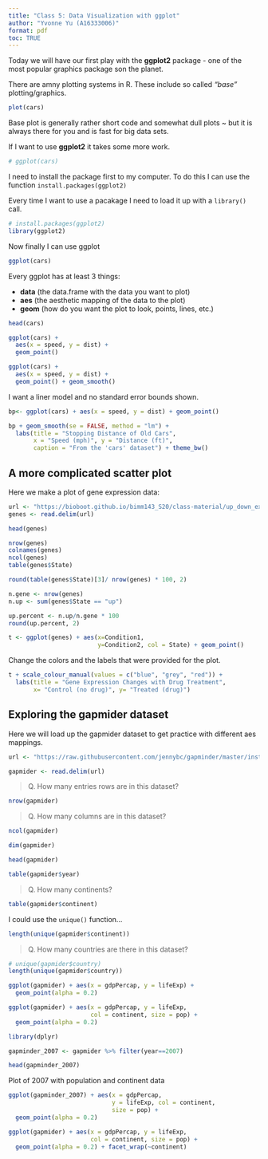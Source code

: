 ```yaml
---
title: "Class 5: Data Visualization with ggplot"
author: "Yvonne Yu (A16333006)"
format: pdf
toc: TRUE
---
```


Today we will have our first play with the **ggplot2** package - one of the most popular graphics package son the planet.

There are amny plotting systems in R. These include so called *"base"* plotting/graphics. 

```r
plot(cars)
```

Base plot is generally rather short code and somewhat dull plots ~ but it is always there for you and is fast for big data sets. 

If I want to use **ggplot2** it takes some more work. 

```r
# ggplot(cars)
```

I need to install the package first to my computer. To do this I can use the function `install.packages(ggplot2)`

Every time I want to use a pacakage I need to load it up with a `library()` call. 

```r

# install.packages(ggplot2)
library(ggplot2)
```

Now finally I can use ggplot

```r
ggplot(cars)
```

Every ggplot has at least 3 things:

- **data** (the data.frame with the data you want to plot)
- **aes** (the aesthetic mapping of the data to the plot)
- **geom** (how do you want the plot to look, points, lines, etc.)

```r
head(cars)
```

```r
ggplot(cars) +
  aes(x = speed, y = dist) +
  geom_point() 
```
```r
ggplot(cars) +
  aes(x = speed, y = dist) +
  geom_point() + geom_smooth()
```

I want a liner model and no standard error bounds shown. 

```r
bp<- ggplot(cars) + aes(x = speed, y = dist) + geom_point()
```

```r
bp + geom_smooth(se = FALSE, method = "lm") + 
  labs(title = "Stopping Distance of Old Cars", 
       x = "Speed (mph)", y = "Distance (ft)", 
       caption = "From the 'cars' dataset") + theme_bw()
```

## A more complicated scatter plot

Here we make a plot of gene expression data: 

```r
url <- "https://bioboot.github.io/bimm143_S20/class-material/up_down_expression.txt"
genes <- read.delim(url)
```

```r
head(genes)
```

```r
nrow(genes)
colnames(genes)
ncol(genes)
table(genes$State)

```
```r
round(table(genes$State)[3]/ nrow(genes) * 100, 2)
```

```r
n.gene <- nrow(genes)
n.up <- sum(genes$State == "up")

up.percent <- n.up/n.gene * 100
round(up.percent, 2)
```

```r
t <- ggplot(genes) + aes(x=Condition1, 
                         y=Condition2, col = State) + geom_point()
```

Change the colors and the labels that were provided for the plot. 

```r
t + scale_colour_manual(values = c("blue", "grey", "red")) + 
  labs(title = "Gene Expression Changes with Drug Treatment", 
       x= "Control (no drug)", y= "Treated (drug)")
```

## Exploring the gapmider dataset

Here we will load up the gapmider dataset to get practice with different aes mappings. 

```r
url <- "https://raw.githubusercontent.com/jennybc/gapminder/master/inst/extdata/gapminder.tsv"

gapmider <- read.delim(url)
```

>Q. How many entries rows are in this dataset?

```r
nrow(gapmider)
```

>Q. How many columns are in this dataset?

```r
ncol(gapmider)
```

```r
dim(gapmider)
```
```r
head(gapmider)
```
```r
table(gapmider$year)
```
> Q. How many continents?

```r
table(gapmider$continent)
```
I could use the `unique()` function...

```r
length(unique(gapmider$continent))
```

> Q. How many countries are there in this dataset?

```r
# unique(gapmider$country)
length(unique(gapmider$country))
```

```r
ggplot(gapmider) + aes(x = gdpPercap, y = lifeExp) + 
  geom_point(alpha = 0.2)
```

```r
ggplot(gapmider) + aes(x = gdpPercap, y = lifeExp, 
                       col = continent, size = pop) + 
  geom_point(alpha = 0.2)
```

```r
library(dplyr)

gapminder_2007 <- gapmider %>% filter(year==2007)

head(gapminder_2007)
```

Plot of 2007 with population and continent data
```r
ggplot(gapminder_2007) + aes(x = gdpPercap, 
                             y = lifeExp, col = continent, 
                             size = pop) + 
  geom_point(alpha = 0.2)
```

```r
ggplot(gapmider) + aes(x = gdpPercap, y = lifeExp, 
                       col = continent, size = pop) + 
  geom_point(alpha = 0.2) + facet_wrap(~continent)
```


